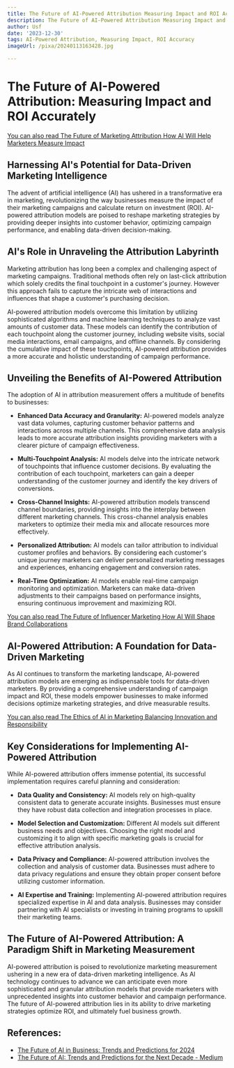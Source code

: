 ```yaml
---
title: The Future of AI-Powered Attribution Measuring Impact and ROI Accurately
description: The Future of AI-Powered Attribution Measuring Impact and ROI Accurately
author: Usf
date: '2023-12-30'
tags: AI-Powered Attribution, Measuring Impact, ROI Accuracy
imageUrl: /pixa/20240113163428.jpg

---
```

# The Future of AI-Powered Attribution: Measuring Impact and ROI Accurately

[You can also read The Future of  Marketing Attribution  How AI Will Help Marketers Measure  Impact](The%20Future%20of%20Marketing%20Attribution%20How%20AI%20Will%20Help%20Marketers%20Measure%20Impact)


## Harnessing AI's Potential for  Data-Driven  Marketing Intelligence

The advent of artificial intelligence (AI) has ushered in a transformative era in marketing, revolutionizing the way businesses measure the  impact of their  marketing campaigns and calculate  return on investment (ROI). AI-powered attribution models are poised to reshape marketing strategies by providing deeper insights into customer behavior, optimizing campaign performance, and  enabling data-driven decision-making.

## AI's Role in Unraveling the  Attribution Labyrinth

Marketing attribution has long  been a complex and challenging aspect of marketing campaigns. Traditional methods often rely on last-click attribution which solely credits the final touchpoint in a customer's journey. However this approach fails to capture the intricate web of interactions  and influences that shape a customer's  purchasing decision.

AI-powered attribution  models overcome this limitation by utilizing sophisticated algorithms and machine learning techniques to analyze vast amounts of customer data. These models can identify the contribution  of each touchpoint along the customer journey, including website visits, social media  interactions, email campaigns, and offline channels. By considering the cumulative  impact of these touchpoints, AI-powered attribution provides a more accurate and holistic understanding of campaign performance.

## Unveiling the Benefits  of AI-Powered Attribution

The adoption of AI in attribution measurement offers a multitude of benefits to businesses:

* **Enhanced Data Accuracy and Granularity:** AI-powered models analyze  vast data volumes, capturing customer  behavior patterns and interactions across multiple channels. This comprehensive data analysis leads to more accurate attribution insights providing marketers  with a clearer picture of campaign effectiveness.

* **Multi-Touchpoint Analysis:** AI models delve  into the intricate network of touchpoints  that influence customer decisions. By evaluating the contribution of each touchpoint, marketers can gain a deeper  understanding of the  customer journey and identify  the key  drivers of conversions.

*  **Cross-Channel Insights:** AI-powered attribution models transcend channel boundaries, providing insights into the  interplay between different marketing channels. This cross-channel analysis enables marketers to optimize their media mix and allocate resources more effectively.

* **Personalized Attribution:** AI models can  tailor attribution to individual customer profiles and behaviors. By considering each customer's unique journey marketers can deliver personalized marketing messages and experiences, enhancing engagement and conversion rates.

* **Real-Time Optimization:** AI models  enable real-time campaign monitoring and optimization. Marketers can make data-driven adjustments to their campaigns based  on performance insights, ensuring continuous improvement and maximizing ROI.

[You can  also read The Future of Influencer  Marketing How AI Will Shape Brand Collaborations](The%20Future%20of%20Influencer%20Marketing%20How%20AI%20Will%20Shape%20Brand%20Collaborations)


## AI-Powered Attribution: A Foundation for Data-Driven Marketing

As AI continues to transform the marketing landscape,  AI-powered attribution models are emerging as indispensable tools for data-driven marketers. By providing a comprehensive understanding of campaign impact and ROI, these models empower businesses  to make informed decisions optimize marketing strategies, and drive measurable results.

[You can also  read The Ethics of AI  in Marketing Balancing Innovation and Responsibility](The%20Ethics%20of%20AI%20in%20Marketing%20Balancing%20Innovation%20and%20Responsibility)


## Key Considerations for Implementing AI-Powered Attribution

While AI-powered attribution offers  immense potential,  its successful implementation requires careful planning and  consideration:

* **Data Quality and Consistency:** AI  models rely on  high-quality consistent data to generate accurate insights. Businesses must ensure they  have robust data collection and integration processes in place.

* **Model Selection and Customization:** Different AI models suit different business needs and  objectives. Choosing the right model and customizing it  to align  with specific  marketing goals is crucial  for effective attribution analysis.

* **Data  Privacy and Compliance:** AI-powered attribution involves the collection  and analysis of customer data. Businesses must adhere to data privacy regulations  and  ensure  they obtain proper consent before utilizing customer information.

* **AI Expertise  and Training:** Implementing AI-powered attribution  requires specialized expertise in AI  and data analysis.  Businesses may consider partnering with AI specialists  or investing in  training programs to upskill  their marketing teams.

## The Future of AI-Powered  Attribution:  A Paradigm Shift in Marketing Measurement

AI-powered attribution is poised to revolutionize  marketing measurement ushering in a new era of data-driven marketing intelligence. As AI technology continues to advance  we can anticipate even more sophisticated and granular attribution models that  provide marketers with unprecedented insights into customer behavior and campaign performance. The  future of AI-powered attribution lies in  its ability to drive marketing strategies optimize ROI, and ultimately fuel business growth.

## References:
- [The Future of AI in Business: Trends and Predictions for 2024](https://www.linkedin.com/pulse/future-ai-business-trends-predictions-2024-gloriousinsight-digital-dcspf)
- [The Future of AI: Trends and Predictions for the Next Decade - Medium](https://medium.com/@derya.cortuk/the-future-of-ai-trends-and-predictions-for-the-next-decade-9d5fd078087e)
